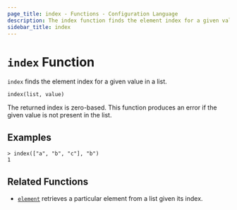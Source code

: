```yaml
---
page_title: index - Functions - Configuration Language
description: The index function finds the element index for a given value in a list.
sidebar_title: index
---
```


# `index` Function

`index` finds the element index for a given value in a list.

```hcl
index(list, value)
```

The returned index is zero-based. This function produces an error if the given
value is not present in the list.

## Examples

```
> index(["a", "b", "c"], "b")
1
```

## Related Functions

* [`element`](/language/functions/element) retrieves a particular element from a list given
  its index.
